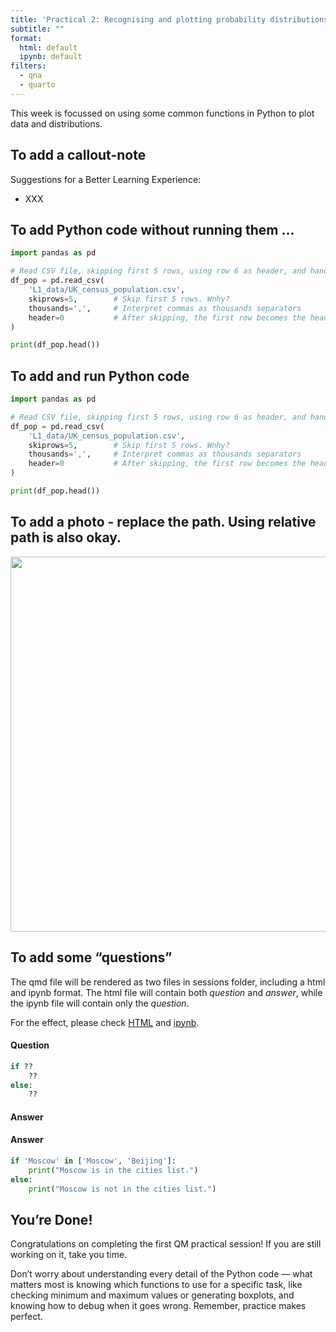 ```yaml
---
title: 'Practical 2: Recognising and plotting probability distributions'
subtitle: ""
format:
  html: default
  ipynb: default
filters:
  - qna
  - quarto
---
```


This week is focussed on using some common functions in Python to plot data and distributions. 

## To add a callout-note

:::{.callout-note}

Suggestions for a Better Learning Experience:

-   XXX
:::

## To add Python code without running them ...
``` python
import pandas as pd

# Read CSV file, skipping first 5 rows, using row 6 as header, and handling comma as thousands separator
df_pop = pd.read_csv(
    'L1_data/UK_census_population.csv',
    skiprows=5,        # Skip first 5 rows. Wnhy?
    thousands=',',     # Interpret commas as thousands separators
    header=0           # After skipping, the first row becomes the header
)

print(df_pop.head())
```

## To add and run Python code

```python
import pandas as pd

# Read CSV file, skipping first 5 rows, using row 6 as header, and handling comma as thousands separator
df_pop = pd.read_csv(
    'L1_data/UK_census_population.csv',
    skiprows=5,        # Skip first 5 rows. Wnhy?
    thousands=',',     # Interpret commas as thousands separators
    header=0           # After skipping, the first row becomes the header
)

print(df_pop.head())
```

## To add a photo - replace the path. Using relative path is also okay.

![]({{< var module.web >}}/sessions/L1_images/uk_pop_csv_screenshot.jpg){width="600"} 

<!-- ![](L1_images/uk_pop_csv_screenshot.jpg){width=600} -->

## To add some "questions"

The qmd file will be rendered as two files in sessions folder, including a html and ipynb format. The html file will contain both *question* and *answer*, while the ipynb file will contain only the *question*.

For the effect, please check [HTML](https://huanfachen.github.io/QM/sessions/weekX_practical.html) and [ipynb](https://huanfachen.github.io/QM/sessions/weekX_practical.ipynb).

::: qna
#### Question

```python
if ??
    ??
else:
    ??
```

#### Answer

#### Answer

```python
if 'Moscow' in ['Moscow', 'Beijing']:
    print("Moscow is in the cities list.")
else:
    print("Moscow is not in the cities list.")
```
:::

## You're Done!

Congratulations on completing the first QM practical session! If you are still working on it, take you time.

Don’t worry about understanding every detail of the Python code — what matters most is knowing which functions to use for a specific task, like checking minimum and maximum values or generating boxplots, and knowing how to debug when it goes wrong. Remember, practice makes perfect.

